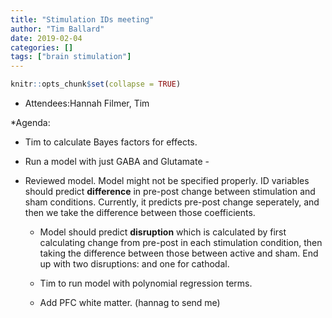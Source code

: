 ```yaml
---
title: "Stimulation IDs meeting"
author: "Tim Ballard"
date: 2019-02-04
categories: []
tags: ["brain stimulation"]
---
```


```r
knitr::opts_chunk$set(collapse = TRUE)
```

* Attendees:Hannah Filmer, Tim

*Agenda:

* Tim to calculate Bayes factors for effects.

* Run a model with just GABA and Glutamate - 

* Reviewed model. Model might not be specified properly. ID variables should predict __difference__ in pre-post change between stimulation and sham conditions. Currently, it predicts pre-post change seperately, and then we take the difference between those coefficients. 
  * Model should predict __disruption__ which is calculated by first calculating change from pre-post in each stimulation condition, then taking the difference between those between active and sham. End up with two disruptions: and one for cathodal.
  
  * Tim to run model with polynomial regression terms.
  * Add PFC white matter. (hannag to send me)
 
  

